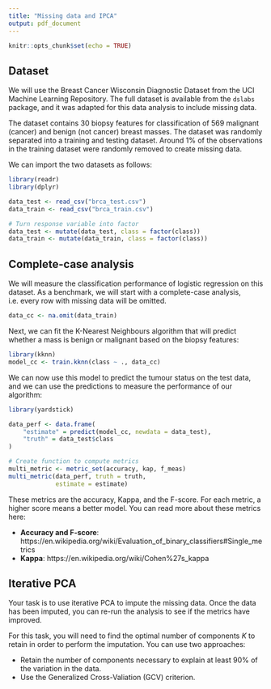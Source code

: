 ```yaml
---
title: "Missing data and IPCA"
output: pdf_document
---
```


```r
knitr::opts_chunk$set(echo = TRUE)
```

## Dataset

We will use the Breast Cancer Wisconsin Diagnostic Dataset from the UCI Machine Learning Repository. The full dataset is available from the `dslabs` package, and it was adapted for this data analysis to include missing data.

The dataset contains 30 biopsy features for classification of 569 malignant (cancer) and benign (not cancer) breast masses. The dataset was randomly separated into a training and testing dataset. Around 1% of the observations in the training dataset were randomly removed to create missing data.

We can import the two datasets as follows:

```r
library(readr)
library(dplyr)

data_test <- read_csv("brca_test.csv")
data_train <- read_csv("brca_train.csv")

# Turn response variable into factor
data_test <- mutate(data_test, class = factor(class))
data_train <- mutate(data_train, class = factor(class))
```

## Complete-case analysis

We will measure the classification performance of logistic regression on this dataset. As a benchmark, we will start with a complete-case analysis, i.e. every row with missing data will be omitted.

```r
data_cc <- na.omit(data_train)
```

Next, we can fit the K-Nearest Neighbours algorithm that will predict whether a mass is benign or malignant based on the biopsy features:

```r
library(kknn)
model_cc <- train.kknn(class ~ ., data_cc)
```

We can now use this model to predict the tumour status on the test data, and we can use the predictions to measure the performance of our algorithm:

```r
library(yardstick)

data_perf <- data.frame(
    "estimate" = predict(model_cc, newdata = data_test),
    "truth" = data_test$class
)

# Create function to compute metrics
multi_metric <- metric_set(accuracy, kap, f_meas)
multi_metric(data_perf, truth = truth, 
             estimate = estimate)
```

These metrics are the accuracy, Kappa, and the F-score. For each metric, a higher score means a better model. You can read more about these metrics here:

  - **Accuracy and F-score**: https://en.wikipedia.org/wiki/Evaluation_of_binary_classifiers#Single_metrics
  - **Kappa**: https://en.wikipedia.org/wiki/Cohen%27s_kappa

## Iterative PCA

Your task is to use iterative PCA to impute the missing data. Once the data has been imputed, you can re-run the analysis to see if the metrics have improved.

For this task, you will need to find the optimal number of components $K$ to retain in order to perform the imputation. You can use two approaches:

  - Retain the number of components necessary to explain at least 90% of the variation in the data.
  - Use the Generalized Cross-Valiation (GCV) criterion.
